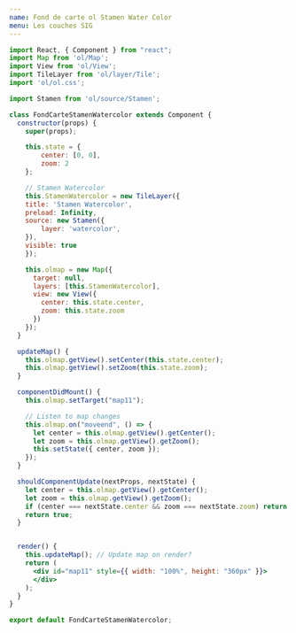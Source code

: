 ```yaml
---
name: Fond de carte ol Stamen Water Color
menu: Les couches SIG
---
```




<FondCarteStamenWatercolor />

```jsx
import React, { Component } from "react";
import Map from 'ol/Map';
import View from 'ol/View';
import TileLayer from 'ol/layer/Tile';
import 'ol/ol.css';

import Stamen from 'ol/source/Stamen';

class FondCarteStamenWatercolor extends Component {
  constructor(props) {
    super(props);

    this.state = { 
        center: [0, 0], 
        zoom: 2 
    };

    // Stamen Watercolor 
    this.StamenWatercolor = new TileLayer({
	title: 'Stamen Watercolor',
	preload: Infinity,
	source: new Stamen({
		layer: 'watercolor',
	}),
	visible: true
    });  

    this.olmap = new Map({
      target: null,
      layers: [this.StamenWatercolor],
      view: new View({
        center: this.state.center,
        zoom: this.state.zoom
      })
    });
  }

  updateMap() {
    this.olmap.getView().setCenter(this.state.center);
    this.olmap.getView().setZoom(this.state.zoom);
  }

  componentDidMount() {
    this.olmap.setTarget("map11");

    // Listen to map changes
    this.olmap.on("moveend", () => {
      let center = this.olmap.getView().getCenter();
      let zoom = this.olmap.getView().getZoom();
      this.setState({ center, zoom });
    });
  }

  shouldComponentUpdate(nextProps, nextState) {
    let center = this.olmap.getView().getCenter();
    let zoom = this.olmap.getView().getZoom();
    if (center === nextState.center && zoom === nextState.zoom) return false;
    return true;
  }


  render() {
    this.updateMap(); // Update map on render?
    return (
      <div id="map11" style={{ width: "100%", height: "360px" }}>
      </div>
    );
  }
}

export default FondCarteStamenWatercolor;
```